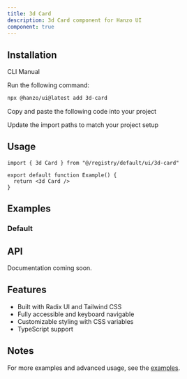 ```yaml
---
title: 3d Card
description: 3d Card component for Hanzo UI
component: true
---
```


<ComponentPreview name="3d-card-demo" />

## Installation

<Tabs defaultValue="cli">

<TabsList>
  <TabsTrigger value="cli">CLI</TabsTrigger>
  <TabsTrigger value="manual">Manual</TabsTrigger>
</TabsList>

<TabsContent value="cli">

<Steps>

<Step>Run the following command:</Step>

```bash
npx @hanzo/ui@latest add 3d-card
```

</Steps>

</TabsContent>

<TabsContent value="manual">

<Steps>

<Step>Copy and paste the following code into your project</Step>

<ComponentSource name="3d-card" />

<Step>Update the import paths to match your project setup</Step>

</Steps>

</TabsContent>

</Tabs>

## Usage

```tsx
import { 3d Card } from "@/registry/default/ui/3d-card"

export default function Example() {
  return <3d Card />
}
```

## Examples

### Default

<ComponentPreview name="3d-card-demo" />

## API

Documentation coming soon.

## Features

- Built with Radix UI and Tailwind CSS
- Fully accessible and keyboard navigable
- Customizable styling with CSS variables
- TypeScript support

## Notes

For more examples and advanced usage, see the [examples](/examples).

